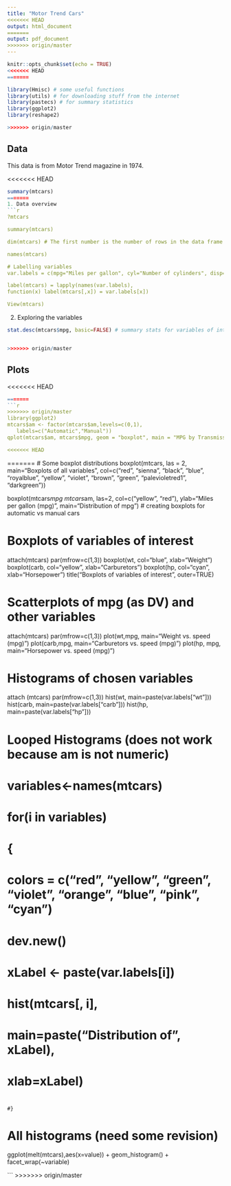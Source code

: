 ```yaml
---
title: "Motor Trend Cars"
<<<<<<< HEAD
output: html_document
=======
output: pdf_document
>>>>>>> origin/master
---
```


```r
knitr::opts_chunk$set(echo = TRUE)
<<<<<<< HEAD
=======

library(Hmisc) # some useful functions
library(utils) # for downloading stuff from the internet
library(pastecs) # for summary statistics
library(ggplot2)
library(reshape2)

>>>>>>> origin/master
```

## Data

This data is from Motor Trend magazine in 1974. 

<<<<<<< HEAD

```r
summary(mtcars)
=======
1. Data overview
```r
?mtcars

summary(mtcars)

dim(mtcars) # The first number is the number of rows in the data frame and the second is the number of columns.

names(mtcars)

# Labelling variables
var.labels = c(mpg="Miles per gallon", cyl="Number of cylinders", disp="Displacement", hp="Horsepower", drat="Axle ratio", wt="Weight", qsec="1/4 mile time", vs="V/S", am="Transmission", gear="Number of forward gears", carb="Number of carburetors")

label(mtcars) = lapply(names(var.labels), 
function(x) label(mtcars[,x]) = var.labels[x])

View(mtcars)

```


2. Exploring the variables
```r
stat.desc(mtcars$mpg, basic=FALSE) # summary stats for variables of interest, not very necessary if the summary function will give the whole outputs.


>>>>>>> origin/master
```

## Plots

<<<<<<< HEAD
```r
=======
```r
>>>>>>> origin/master
library(ggplot2)
mtcars$am <- factor(mtcars$am,levels=c(0,1),
   labels=c("Automatic","Manual"))
qplot(mtcars$am, mtcars$mpg, geom = "boxplot", main = "MPG by Transmission Type", xlab = "Transmission", ylab = "MPG")

<<<<<<< HEAD
```

=======
# Some boxplot distributions 
boxplot(mtcars, las = 2, main="Boxplots of all variables", col=c("red", "sienna", "black", "blue", "royalblue", "yellow", "violet", "brown", "green", "palevioletred1", "darkgreen"))


boxplot(mtcars$mpg~mtcars$am, las=2, col=c("yellow", "red"), ylab="Miles per gallon (mpg)", main="Distribution of mpg") # creating boxplots for automatic vs manual cars

# Boxplots of variables of interest
attach(mtcars)
par(mfrow=c(1,3)) 
boxplot(wt, col="blue", xlab="Weight")
boxplot(carb, col="yellow", xlab="Carburetors")
boxplot(hp, col="cyan", xlab="Horsepower")
title("Boxplots of variables of interest", outer=TRUE)

# Scatterplots of mpg (as DV) and other variables
attach(mtcars)
par(mfrow=c(1,3))
plot(wt,mpg, main="Weight vs. speed (mpg)")
plot(carb,mpg, main="Carburetors vs. speed (mpg)")
plot(hp, mpg, main="Horsepower vs. speed (mpg)")

# Histograms of chosen variables
attach (mtcars)
par(mfrow=c(1,3))
hist(wt, main=paste(var.labels["wt"]))
hist(carb, main=paste(var.labels["carb"]))
hist(hp, main=paste(var.labels["hp"]))

# Looped Histograms (does not work because am is not numeric)
#     variables<-names(mtcars)
#     for(i in variables)
#   {
#     colors = c("red", "yellow", "green", "violet", "orange", "blue", "pink", "cyan") 
#     dev.new()
#     xLabel <- paste(var.labels[i]) 
#     hist(mtcars[, i],
#     main=paste("Distribution of", xLabel),
#     xlab=xLabel)
#     
    #}

# All histograms (need some revision)
ggplot(melt(mtcars),aes(x=value)) + geom_histogram() + facet_wrap(~variable)

```
>>>>>>> origin/master

